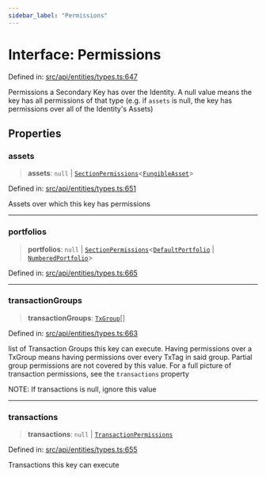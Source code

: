 ```yaml
---
sidebar_label: "Permissions"
---
```


# Interface: Permissions

Defined in: [src/api/entities/types.ts:647](https://github.com/PolymeshAssociation/polymesh-sdk/blob/bee6a2fe7a8ce5db42a6982e793782182cde2153/src/api/entities/types.ts#L647)

Permissions a Secondary Key has over the Identity. A null value means the key has
  all permissions of that type (e.g. if `assets` is null, the key has permissions over all
  of the Identity's Assets)

## Properties

### assets

> **assets**: `null` \| [`SectionPermissions`](SectionPermissions.mdx)\<[`FungibleAsset`](../../Asset/Fungible/classes/FungibleAsset.mdx)\>

Defined in: [src/api/entities/types.ts:651](https://github.com/PolymeshAssociation/polymesh-sdk/blob/bee6a2fe7a8ce5db42a6982e793782182cde2153/src/api/entities/types.ts#L651)

Assets over which this key has permissions

***

### portfolios

> **portfolios**: `null` \| [`SectionPermissions`](SectionPermissions.mdx)\<[`DefaultPortfolio`](../../DefaultPortfolio/classes/DefaultPortfolio.mdx) \| [`NumberedPortfolio`](../../NumberedPortfolio/classes/NumberedPortfolio.mdx)\>

Defined in: [src/api/entities/types.ts:665](https://github.com/PolymeshAssociation/polymesh-sdk/blob/bee6a2fe7a8ce5db42a6982e793782182cde2153/src/api/entities/types.ts#L665)

***

### transactionGroups

> **transactionGroups**: [`TxGroup`](../../../procedures/types/enumerations/TxGroup.mdx)[]

Defined in: [src/api/entities/types.ts:663](https://github.com/PolymeshAssociation/polymesh-sdk/blob/bee6a2fe7a8ce5db42a6982e793782182cde2153/src/api/entities/types.ts#L663)

list of Transaction Groups this key can execute. Having permissions over a TxGroup
  means having permissions over every TxTag in said group. Partial group permissions are not
  covered by this value. For a full picture of transaction permissions, see the `transactions` property

NOTE: If transactions is null, ignore this value

***

### transactions

> **transactions**: `null` \| [`TransactionPermissions`](TransactionPermissions.mdx)

Defined in: [src/api/entities/types.ts:655](https://github.com/PolymeshAssociation/polymesh-sdk/blob/bee6a2fe7a8ce5db42a6982e793782182cde2153/src/api/entities/types.ts#L655)

Transactions this key can execute

